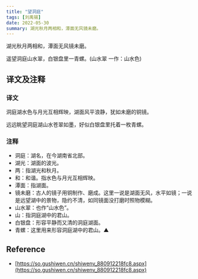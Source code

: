 ```yaml
---
title: "望洞庭"
tags: [刘禹锡]
date: 2022-05-30
summary: 湖光秋月两相和，潭面无风镜未磨。
---
```


湖光秋月两相和，潭面无风镜未磨。

遥望洞庭山水翠，白银盘里一青螺。(山水翠 一作：山水色)

## 译文及注释

### 译文

洞庭湖水色与月光互相辉映，湖面风平浪静，犹如未磨的铜镜。

远远眺望洞庭湖山水苍翠如墨，好似白银盘里托着一枚青螺。

### 注释

- 洞庭：湖名，在今湖南省北部。
- 湖光：湖面的波光。
- 两：指湖光和秋月。
- 和：和谐。指水色与月光互相辉映。
- 潭面：指湖面。
- 镜未磨：古人的镜子用铜制作、磨成。这里一说是湖面无风，水平如镜；一说是远望湖中的景物，隐约不清，如同镜面没打磨时照物模糊。
- 山水翠：也作“山水色”。
- 山：指洞庭湖中的君山。
- 白银盘：形容平静而又清的洞庭湖面。
- 青螺：这里用来形容洞庭湖中的君山。▲

## Reference

- [https://so.gushiwen.cn/shiwenv_880912218fc8.aspx](https://so.gushiwen.cn/shiwenv_880912218fc8.aspx)
